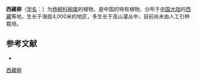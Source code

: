 {{Speciesbox
| name = 西藏柳
| status = 
| status_system = 
| image =
| genus = Salix
| species = xizangensis
| authority = Y. L. Chou
}}

'''西藏柳'''（[[学名|学名]]：{{lang|la|''Salix xizangensis''}}）为[[杨柳科|杨柳科]][[柳属|柳属]]的植物，是中国的特有植物。分布于[[中国大陆|中国大陆]]的[[西藏|西藏]]等地，生长于海拔4,000米的地区，多生长于高山灌丛中，目前尚未由人工引种栽培。

== 参考文献 ==
<div class="references-small">
* {{cite web| url =http://www.bioinfo.cn/db05/KmzwSpecies.php?action=view&id=20627| title =西藏柳| work =《中国高等植物数据库全库》| publisher =中国科学院微生物研究所| author =昆明植物研究所| accessdate =2009-02-25}}{{Dead link|date=2018年6月 |bot=InternetArchiveBot |fix-attempted=no }}
</div>
{{Taxonbar|from=Q15230974}}

[[Category:柳属|西藏柳]]


{{植物小作品}}